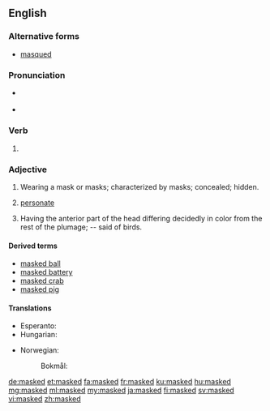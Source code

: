 ==English==

===Alternative forms===
* [[masqued]] {{qualifier|archaic}}

===Pronunciation===
* {{a|UK}} {{IPA|/mɑːskt/|lang=en}}
* {{a|US}} {{IPA|/mæskt/|lang=en}}

===Verb===
{{head|en|verb form}}

# {{en-past of|mask}}

===Adjective===
{{en-adj}}

# Wearing a mask or masks; characterized by masks; concealed; hidden.
# {{label|en|botany}} [[personate]]
# {{label|en|zoology}} Having the anterior part of the head differing decidedly in color from the rest of the plumage; -- said of birds.

====Derived terms====
* [[masked ball]]
* [[masked battery]]
* [[masked crab]]
* [[masked pig]]

====Translations====
{{trans-top|wearing a mask or masks}}
* Esperanto: {{t|eo|maskita}}
* Hungarian: {{t+|hu|álarcos}}
{{trans-mid}}
* Norwegian:
*: Bokmål: {{t|nb|maskert}}
{{trans-bottom}}

[[de:masked]]
[[et:masked]]
[[fa:masked]]
[[fr:masked]]
[[ku:masked]]
[[hu:masked]]
[[mg:masked]]
[[ml:masked]]
[[my:masked]]
[[ja:masked]]
[[fi:masked]]
[[sv:masked]]
[[vi:masked]]
[[zh:masked]]